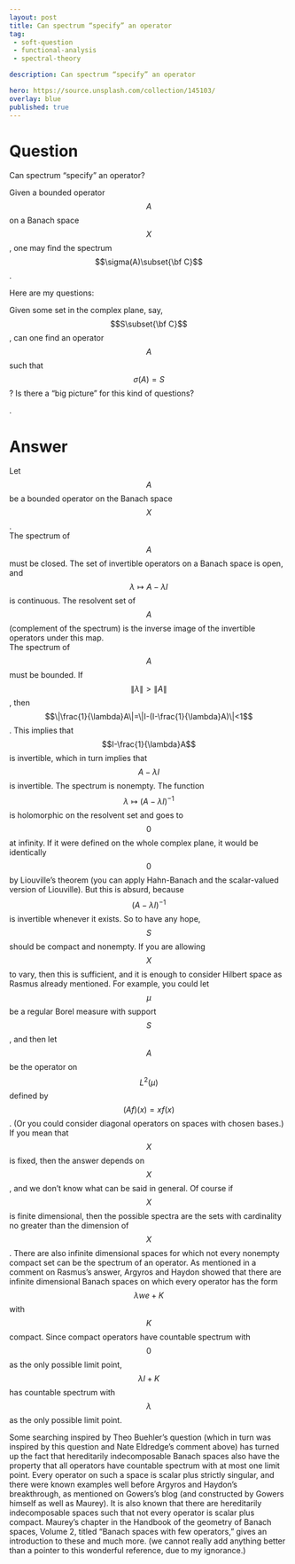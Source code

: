 ---
layout: post
title: Can spectrum “specify” an operator
tag:
 - soft-question
 - functional-analysis
 - spectral-theory

description: Can spectrum “specify” an operator

hero: https://source.unsplash.com/collection/145103/
overlay: blue 
published: true
---

# Question 

Can spectrum “specify” an operator?

<!--break-->


Given a bounded operator $$A$$ on a Banach space $$X$$, one may find the spectrum $$\sigma(A)\subset{\bf C}$$.
 
Here are my questions:


Given some set in the complex plane, say, $$S\subset{\bf C}$$, can one find an operator $$A$$ such that $$\sigma(A)=S$$? 
Is there a "big picture" for this kind of questions?


.


# Answer 


Let $$A$$ be a bounded operator on the Banach space $$X$$.  
The spectrum of $$A$$ must be closed. The set of invertible operators on a Banach space is open, and $$\lambda\mapsto A-\lambda I$$ is continuous.  The resolvent set of $$A$$ (complement of the spectrum) is the inverse image of the invertible operators under this map.  
The spectrum of $$A$$ must be bounded. If $$\|\lambda\|>\|A\|$$, then $$\|\frac{1}{\lambda}A\|=\|I-(I-\frac{1}{\lambda}A)\|<1$$. This implies that $$I-\frac{1}{\lambda}A$$ is invertible, which in turn implies that $$A-\lambda I$$ is invertible.
The spectrum is nonempty.  The function $$\lambda\mapsto (A-\lambda I)^{-1}$$ is holomorphic on the resolvent set and goes to $$0$$ at infinity.  If it were defined on the whole complex plane, it would be identically $$0$$ by Liouville's theorem (you can apply Hahn-Banach and the scalar-valued version of Liouville).  But this is absurd, because $$(A-\lambda I)^{-1}$$ is invertible whenever it exists.
So to have any hope, $$S$$ should be compact and nonempty.  If you are allowing $$X$$ to vary, then this is sufficient, and it is enough to consider Hilbert space as Rasmus already mentioned.  For example, you could let $$\mu$$ be a regular Borel measure with support $$S$$, and then let $$A$$ be the operator on $$L^2(\mu)$$ defined by $$(Af)(x)=xf(x)$$.  (Or you could consider diagonal operators on spaces with chosen bases.)
If you mean that $$X$$ is fixed, then the answer depends on $$X$$, and we don't know what can be said in general.  Of course if $$X$$ is finite dimensional, then the possible spectra are the sets with cardinality no greater than the dimension of $$X$$.  There are also infinite dimensional spaces for which not every nonempty compact set can be the spectrum of an operator.  As mentioned in a comment on Rasmus's answer, Argyros and Haydon showed that there are infinite dimensional Banach spaces on which every operator has the form $$\lambda we +K$$ with $$K$$ compact.  Since compact operators have countable spectrum with $$0$$ as the only possible limit point, $$\lambda I+K$$ has countable spectrum with $$\lambda$$ as the only possible limit point. 

Some searching inspired by Theo Buehler's question (which in turn was inspired by this question and Nate Eldredge's comment above) has turned up the fact that hereditarily indecomposable Banach spaces also have the property that all operators have countable spectrum with at most one limit point.  Every operator on such a space is scalar plus strictly singular, and there were known examples well before Argyros and Haydon's breakthrough, as mentioned on Gowers's blog (and constructed by Gowers himself as well as Maurey).  It is also known that there are hereditarily indecomposable spaces such that not every operator is scalar plus compact.  Maurey's chapter in the Handbook of the geometry of Banach spaces, Volume 2, titled "Banach spaces with few operators," gives an introduction to these and much more.  (we cannot really add anything better than a pointer to this wonderful reference, due to my ignorance.)

